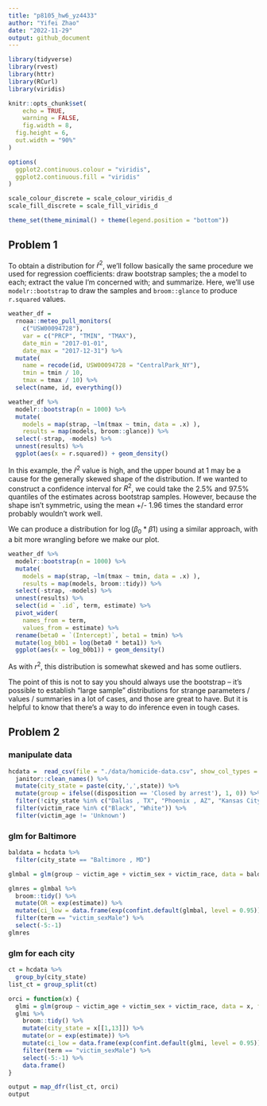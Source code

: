 ```yaml
---
title: "p8105_hw6_yz4433"
author: "Yifei Zhao"
date: "2022-11-29"
output: github_document
---
```


```r
library(tidyverse)
library(rvest)
library(httr)
library(RCurl)
library(viridis)

knitr::opts_chunk$set(
	echo = TRUE,
	warning = FALSE,
	fig.width = 8, 
  fig.height = 6,
  out.width = "90%"
)

options(
  ggplot2.continuous.colour = "viridis",
  ggplot2.continuous.fill = "viridis"
)

scale_colour_discrete = scale_colour_viridis_d
scale_fill_discrete = scale_fill_viridis_d

theme_set(theme_minimal() + theme(legend.position = "bottom"))
```

## Problem 1

To obtain a distribution for $\hat{r}^2$, we'll follow basically the same procedure we used for regression coefficients: draw bootstrap samples; the a model to each; extract the value I'm concerned with; and summarize. Here, we'll use `modelr::bootstrap` to draw the samples and `broom::glance` to produce `r.squared` values. 

```r
weather_df = 
  rnoaa::meteo_pull_monitors(
    c("USW00094728"),
    var = c("PRCP", "TMIN", "TMAX"), 
    date_min = "2017-01-01",
    date_max = "2017-12-31") %>%
  mutate(
    name = recode(id, USW00094728 = "CentralPark_NY"),
    tmin = tmin / 10,
    tmax = tmax / 10) %>%
  select(name, id, everything())
```


```r
weather_df %>% 
  modelr::bootstrap(n = 1000) %>% 
  mutate(
    models = map(strap, ~lm(tmax ~ tmin, data = .x) ),
    results = map(models, broom::glance)) %>% 
  select(-strap, -models) %>% 
  unnest(results) %>% 
  ggplot(aes(x = r.squared)) + geom_density()
```

In this example, the $\hat{r}^2$ value is high, and the upper bound at 1 may be a cause for the generally skewed shape of the distribution. If we wanted to construct a confidence interval for $R^2$, we could take the 2.5% and 97.5% quantiles of the estimates across bootstrap samples. However, because the shape isn't symmetric, using the mean +/- 1.96 times the standard error probably wouldn't work well.

We can produce a distribution for $\log(\beta_0 * \beta1)$ using a similar approach, with a bit more wrangling before we make our plot.

```r
weather_df %>% 
  modelr::bootstrap(n = 1000) %>% 
  mutate(
    models = map(strap, ~lm(tmax ~ tmin, data = .x) ),
    results = map(models, broom::tidy)) %>% 
  select(-strap, -models) %>% 
  unnest(results) %>% 
  select(id = `.id`, term, estimate) %>% 
  pivot_wider(
    names_from = term, 
    values_from = estimate) %>% 
  rename(beta0 = `(Intercept)`, beta1 = tmin) %>% 
  mutate(log_b0b1 = log(beta0 * beta1)) %>% 
  ggplot(aes(x = log_b0b1)) + geom_density()
```

As with $r^2$, this distribution is somewhat skewed and has some outliers. 

The point of this is not to say you should always use the bootstrap -- it's possible to establish "large sample" distributions for strange parameters / values / summaries in a lot of cases, and those are great to have. But it is helpful to know that there's a way to do inference even in tough cases. 

## Problem 2
### manipulate data
```r
hcdata =  read_csv(file = "./data/homicide-data.csv", show_col_types = FALSE) %>% 
  janitor::clean_names() %>% 
  mutate(city_state = paste(city,',',state)) %>% 
  mutate(group = ifelse((disposition == 'Closed by arrest'), 1, 0)) %>%
  filter(!city_state %in% c("Dallas , TX", "Phoenix , AZ", "Kansas City , MO", "Tulsa , AL")) %>% 
  filter(victim_race %in% c("Black", "White")) %>% 
  filter(victim_age != 'Unknown')
```

### glm for Baltimore
```r
baldata = hcdata %>% 
  filter(city_state == "Baltimore , MD")

glmbal = glm(group ~ victim_age + victim_sex + victim_race, data = baldata, family = binomial)
```

```r
glmres = glmbal %>% 
  broom::tidy() %>% 
  mutate(OR = exp(estimate)) %>% 
  mutate(ci_low = data.frame(exp(confint.default(glmbal, level = 0.95)))[[1]], ci_high = data.frame(exp(confint.default(glmbal, level = 0.95)))[[2]]) %>% 
  filter(term == "victim_sexMale") %>% 
  select(-5:-1)
glmres
```

### glm for each city
```r
ct = hcdata %>%
  group_by(city_state)
list_ct = group_split(ct)
```

```r
orci = function(x) {
  glmi = glm(group ~ victim_age + victim_sex + victim_race, data = x, family = binomial)
  glmi %>% 
    broom::tidy() %>% 
    mutate(city_state = x[[1,13]]) %>% 
    mutate(or = exp(estimate)) %>% 
    mutate(ci_low = data.frame(exp(confint.default(glmi, level = 0.95)))[[1]], ci_high = data.frame(exp(confint.default(glmi, level = 0.95)))[[2]]) %>% 
    filter(term == "victim_sexMale") %>%
    select(-5:-1) %>% 
    data.frame()
}
```

```r
output = map_dfr(list_ct, orci)
output
```


